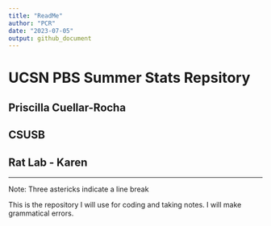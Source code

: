 ```yaml
---
title: "ReadMe"
author: "PCR"
date: "2023-07-05"
output: github_document
---
```

# UCSN PBS Summer Stats Repsitory

## Priscilla Cuellar-Rocha
## CSUSB
## Rat Lab - Karen 

***
Note:
Three astericks indicate a line break

This is the repository I will use for coding and taking notes. I will make grammatical errors. 